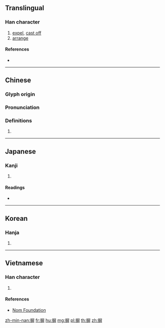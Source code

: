 {{character info/new}}
{{also|屏}}
==Translingual==

===Han character===
{{Han char|rn=64|rad=手|as=11|sn=14|four=57041|canj=QSTT,QSYJ,XQSYJ|ids=⿰扌屏}}

# [[expel]], [[cast off]]
# [[arrange]]

====References====
* {{Han ref|kx=0449.250|dkj=12575|dj=0800.100|hdz=31926.010|uh=6452|ud=25682|bh=B4AC|bd=46252}}

----

==Chinese==
{{zh-forms}}

===Glyph origin===
{{Han etym}}

===Pronunciation===
{{zh-pron
|m=bìng
|c=bing2,bing3
|h=pfs=piang/piâng
|md=
|mn=piaⁿ/phiaⁿ/piàⁿ
|w=
|mc=y
|oc=y
|cat=
}}

===Definitions===
{{zh-hanzi}}

# {{rfdef|lang=zh}}

----

==Japanese==

===Kanji===
{{ja-kanji|grade=|rs=手11}}

# {{defn|lang=ja|sort=手11}}

====Readings====
* {{ja-readings|on=[[へい]] (hei), [[ひょう]] (hyō)|kun=[[はらう]] (harau)}}

----

==Korean==

===Hanja===
{{ko-hanja|hangeul=병|eumhun=제거할|rv=byeong|mr=pyŏng|y=pyeng}}

# {{defn|lang=ko|sort=手11}}

----

==Vietnamese==

===Han character===
{{vi-hantu|rs=手11|bính}}

# {{defn|lang=vi|sort=手11}}

====References====
* [http://nomfoundation.org/common/nom_details.php?codepoint=6452 Nom Foundation]

[[zh-min-nan:摒]]
[[fr:摒]]
[[hu:摒]]
[[mg:摒]]
[[pl:摒]]
[[th:摒]]
[[zh:摒]]